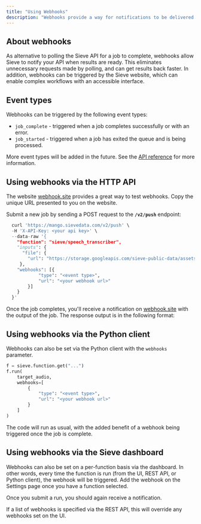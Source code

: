```yaml
---
title: "Using Webhooks"
description: "Webhooks provide a way for notifications to be delivered to an external web server when a Sieve job completes."
---
```


## **About webhooks**

As alternative to polling the Sieve API for a job to complete, webhooks allow Sieve to notify your API when results are ready. This eliminates unnecessary requests made by polling, and can get results back faster. In addition, webhooks can be triggered by the Sieve website, which can enable complex workflows with an accessible interface.

## **Event types**

Webhooks can be triggered by the following event types:

- `job_complete` - triggered when a job completes successfully or with an error.
- `job_started` - triggered when a job has exited the queue and is being processed.

More event types will be added in the future. See the [API reference](/reference-v2/api/push#webhook-response) for more information.

## **Using webhooks via the HTTP API**

The website [webhook.site](https://webhook.site/) provides a great way to test webhooks. Copy the unique URL presented to you on the website.

Submit a new job by sending a POST request to the **`/v2/push`** endpoint:

```python
  curl 'https://mango.sievedata.com/v2/push' \
  -H 'X-API-Key: <your api key>' \
  --data-raw '{
    "function": "sieve/speech_transcriber",
    "inputs": {
      "file": {
        "url": "https://storage.googleapis.com/sieve-public-data/assets/dub.m4a"
     },
    "webhooks": [{
            "type": "<event type>",
            "url": "<your webhook url>"
        }]
    }
  }'
```

Once the job completes, you'll receive a notification on [webhook.site](https://webhook.site/) with the output of the job. The response output is in the following format:

## **Using webhooks via the Python client**

Webhooks can also be set via the Python client with the `webhooks` parameter.

```python
f = sieve.function.get("...")
f.run(
    target_audio,
    webhooks=[
        {
            "type": "<event type>",
            "url": "<your webhook url>"
        }
    ]
)
```

The code will run as usual, with the added benefit of a webhook being triggered once the job is complete.

## **Using webhooks via the Sieve dashboard**

Webhooks can also be set on a per-function basis via the dashboard. In other words, every time the function is run (from the UI, REST API, or Python client), the webhook will be triggered. Add the webhook on the Settings page once you have a function selected.

Once you submit a run, you should again receive a notification.

 <Warning>If a list of webhooks is specified via the REST API, this will override any webhooks set on the UI.</Warning>
